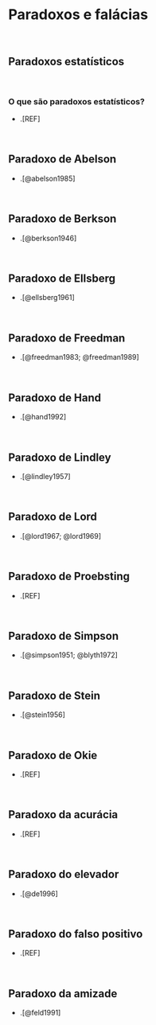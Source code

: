 # **Paradoxos e falácias** {#paradoxos-estatisticos}

<br>

## Paradoxos estatísticos {#paradoxos}

<br>

### O que são paradoxos estatísticos?

-   .[REF]

<br>

## Paradoxo de Abelson {#abelson}

-   .[@abelson1985]

<br>

## Paradoxo de Berkson {#Berkson}

-   .[@berkson1946]

<br>

## Paradoxo de Ellsberg {#ellsberg}

-   .[@ellsberg1961]

<br>

## Paradoxo de Freedman {#freedman}

-   .[@freedman1983; @freedman1989]

<br>

## Paradoxo de Hand {#hand}

-   .[@hand1992]

<br>

## Paradoxo de Lindley {#lindley}

-   .[@lindley1957]

<br>

## Paradoxo de Lord {#lord}

-   .[@lord1967; @lord1969]

<br>

## Paradoxo de Proebsting {#proebsting}

-   .[REF]

<br>

## Paradoxo de Simpson {#simpson}

-   .[@simpson1951; @blyth1972]

<br>

## Paradoxo de Stein {#stein}

-   .[@stein1956]

<br>

## Paradoxo de Okie {#okie}

-   .[REF]

<br>

## Paradoxo da acurácia {#acuracia}

-   .[REF]

<br>

## Paradoxo do elevador {#elevador}

-   .[@de1996]

<br>

## Paradoxo do falso positivo {#falso-positivo}

-   .[REF]

<br>

## Paradoxo da amizade {#amizade}

-   .[@feld1991]

<br>
